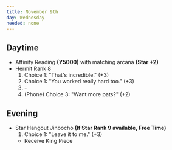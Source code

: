 ```yaml
---
title: November 9th
day: Wednesday
needed: none
---
```


## Daytime
- Affinity Reading **(Y5000)** with matching arcana **(Star +2)**
- Hermit Rank 8
    1. Choice 1: "That's incredible." (+3)
    1. Choice 1: "You worked really hard too." (+3)
    1. \-
    1. (Phone) Choice 3: "Want more pats?" (+2)

## Evening
- Star Hangout Jinbocho **(If Star Rank 9 available, Free Time)**
    1. Choice 1: "Leave it to me." (+3)
    - Receive King Piece